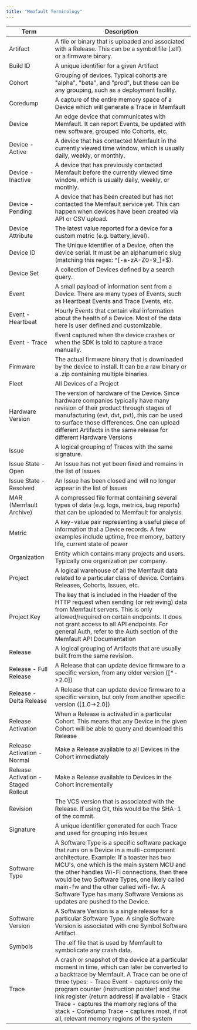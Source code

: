 ```yaml
---
title: "Memfault Terminology"
---
```


| Term                                | Description                                                                                                                                                                                                                                                                                                                                                                                                                            |
| ----------------------------------- | -------------------------------------------------------------------------------------------------------------------------------------------------------------------------------------------------------------------------------------------------------------------------------------------------------------------------------------------------------------------------------------------------------------------------------------- |
| Artifact                            | A file or binary that is uploaded and associated with a Release. This can be a symbol file (.elf) or a firmware binary.                                                                                                                                                                                                                                                                                                                |
| Build ID                            | A unique identifier for a given Artifact                                                                                                                                                                                                                                                                                                                                                                                               |
| Cohort                              | Grouping of devices. Typical cohorts are "alpha", "beta", and "prod", but these can be any grouping, such as a deployment facility.                                                                                                                                                                                                                                                                                                    |
| Coredump                            | A capture of the entire memory space of a Device which will generate a Trace in Memfault                                                                                                                                                                                                                                                                                                                                               |
| Device                              | An edge device that communicates with Memfault. It can report Events, be updated with new software, grouped into Cohorts, etc.                                                                                                                                                                                                                                                                                                         |
| Device - Active                     | A device that has contacted Memfault in the currently viewed time window, which is usually daily, weekly, or monthly.                                                                                                                                                                                                                                                                                                                  |
| Device - Inactive                   | A device that has previously contacted Memfault before the currently viewed time window, which is usually daily, weekly, or monthly.                                                                                                                                                                                                                                                                                                   |
| Device - Pending                    | A device that has been created but has not contacted the Memfault service yet. This can happen when devices have been created via API or CSV upload.                                                                                                                                                                                                                                                                                   |
| Device Attribute                    | The latest value reported for a device for a custom metric (e.g. battery\_level).                                                                                                                                                                                                                                                                                                                                                      |
| Device ID                           | The Unique Identifier of a Device, often the device serial. It must be an alphanumeric slug (matching this regex: ^\[-a-zA-Z0-9\_\]+$).                                                                                                                                                                                                                                                                                                |
| Device Set                          | A collection of Devices defined by a search query.                                                                                                                                                                                                                                                                                                                                                                                     |
| Event                               | A small payload of information sent from a Device. There are many types of Events, such as Heartbeat Events and Trace Events, etc.                                                                                                                                                                                                                                                                                                     |
| Event - Heartbeat                   | Hourly Events that contain vital information about the health of a Device. Most of the data here is user defined and customizable.                                                                                                                                                                                                                                                                                                     |
| Event - Trace                       | Event captured when the device crashes or when the SDK is told to capture a trace manually.                                                                                                                                                                                                                                                                                                                                            |
| Firmware                            | The actual firmware binary that is downloaded by the device to install. It can be a raw binary or a .zip containing multiple binaries.                                                                                                                                                                                                                                                                                                 |
| Fleet                               | All Devices of a Project                                                                                                                                                                                                                                                                                                                                                                                                               |
| Hardware Version                    | The version of hardware of the Device. Since hardware companies typically have many revision of their product through stages of manufacturing (evt, dvt, pvt), this can be used to surface those differences. One can upload different Artifacts in the same release for different Hardware Versions                                                                                                                                   |
| Issue                               | A logical grouping of Traces with the same signature.                                                                                                                                                                                                                                                                                                                                                                                  |
| Issue State - Open                  | An Issue has not yet been fixed and remains in the list of Issues                                                                                                                                                                                                                                                                                                                                                                      |
| Issue State - Resolved              | An Issue has been closed and will no longer appear in the list of Issues                                                                                                                                                                                                                                                                                                                                                               |
| MAR (Memfault Archive)              | A compressed file format containing several types of data (e.g. logs, metrics, bug reports) that can be uploaded to Memfault for analysis.                                                                                                                                                                                                                                                                                             |
| Metric                              | A key-value pair representing a useful piece of information that a Device records. A few examples include uptime, free memory, battery life, current state of power                                                                                                                                                                                                                                                                    |
| Organization                        | Entity which contains many projects and users. Typically one organization per company.                                                                                                                                                                                                                                                                                                                                                 |
| Project                             | A logical warehouse of all the Memfault data related to a particular class of device. Contains Releases, Cohorts, Issues, etc.                                                                                                                                                                                                                                                                                                         |
| Project Key                         | The key that is included in the Header of the HTTP request when sending (or retrieving) data from Memfault servers. This is only allowed/required on certain endpoints. It does not grant access to all API endpoints. For general Auth, refer to the Auth section of the Memfault API Documentation                                                                                                                                   |
| Release                             | A logical grouping of Artifacts that are usually built from the same revision.                                                                                                                                                                                                                                                                                                                                                         |
| Release - Full Release              | A Release that can update device firmware to a specific version, from any older version (\[\*->2.0\])                                                                                                                                                                                                                                                                                                                                  |
| Release - Delta Release             | A Release that can update device firmware to a specific version, but only from another specific version (\[1.0->2.0\])                                                                                                                                                                                                                                                                                                                 |
| Release Activation                  | When a Release is activated in a particular Cohort. This means that any Device in the given Cohort will be able to query and download this Release                                                                                                                                                                                                                                                                                     |
| Release Activation - Normal         | Make a Release available to all Devices in the Cohort immediately                                                                                                                                                                                                                                                                                                                                                                      |
| Release Activation - Staged Rollout | Make a Release available to Devices in the Cohort incrementally                                                                                                                                                                                                                                                                                                                                                                        |
| Revision                            | The VCS version that is associated with the Release. If using Git, this would be the SHA-1 of the commit.                                                                                                                                                                                                                                                                                                                              |
| Signature                           | A unique identifier generated for each Trace and used for grouping into Issues                                                                                                                                                                                                                                                                                                                                                         |
| Software Type                       | A Software Type is a specific software package that runs on a Device in a multi-component architecture. Example: If a toaster has two MCU's, one which is the main system MCU and the other handles Wi-Fi connections, then there would be two Software Types, one likely called main-fw and the other called wifi-fw. A Software Type has many Software Versions as updates are pushed to the Device.                                 |
| Software Version                    | A Software Version is a single release for a particular Software Type. A single Software Version is associated with one Symbol Software Artifact.                                                                                                                                                                                                                                                                                      |
| Symbols                             | The .elf file that is used by Memfault to symbolicate any crash data.                                                                                                                                                                                                                                                                                                                                                                  |
| Trace                               | A crash or snapshot of the device at a particular moment in time, which can later be converted to a backtrace by Memfault. A Trace can be one of three types: - Trace Event - captures only the program counter (instruction pointer) and the link register (return address) if available - Stack Trace - captures the memory regions of the stack - Coredump Trace - captures most, if not all, relevant memory regions of the system |